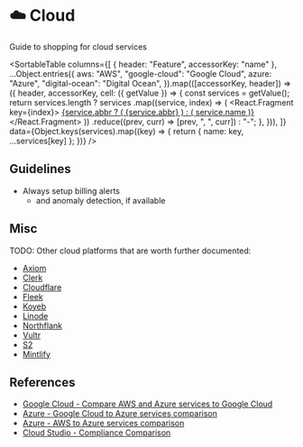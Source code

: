 
# ☁️ Cloud

Guide to shopping for cloud services

<SortableTable
  columns={[
    { header: "Feature", accessorKey: "name" },
    ...Object.entries({
      aws: "AWS",
      "google-cloud": "Google Cloud",
      azure: "Azure",
      "digital-ocean": "Digital Ocean",
    }).map(([accessorKey, header]) => ({
      header,
      accessorKey,
      cell: ({ getValue }) => {
        const services = getValue();
        return services.length
          ? services
              .map((service, index) => (
                <React.Fragment key={index}>
                  <a
                    href={service.url}
                    target="blank"
                    rel="noreferrer noopener"
                  >
                    {service.abbr ? (
                      <abbr title={service.name}>{service.abbr}</abbr>
                    ) : (
                      service.name
                    )}
                  </a>
                </React.Fragment>
              ))
              .reduce((prev, curr) => [prev, ", ", curr])
          : "-";
      },
    })),
  ]}
  data={Object.keys(services).map((key) => {
    return { name: key, ...services[key] };
  })}
/>

## Guidelines

- Always setup billing alerts
  - and anomaly detection, if available

## Misc

TODO: Other cloud platforms that are worth further documented:

- [Axiom](https://axiom.co/)
- [Clerk](https://clerk.com/)
- [Cloudflare](https://www.cloudflare.com)
- [Fleek](https://fleek.co)
- [Koyeb](https://www.koyeb.com)
- [Linode](https://www.linode.com)
- [Northflank](https://northflank.com)
- [Vultr](https://www.vultr.com)
- [S2](https://s2.dev/)
- [Mintlify](https://mintlify.com/)

## References

- [Google Cloud - Compare AWS and Azure services to Google Cloud](https://cloud.google.com/docs/get-started/aws-azure-gcp-service-comparison)
- [Azure - Google Cloud to Azure services comparison](https://learn.microsoft.com/en-us/azure/architecture/gcp-professional/services)
- [Azure - AWS to Azure services comparison](https://learn.microsoft.com/en-us/azure/architecture/aws-professional/services)
- [Cloud Studio - Compliance Comparison](https://cloudstudio.com.au/2022/06/26/compliance-comparison)
